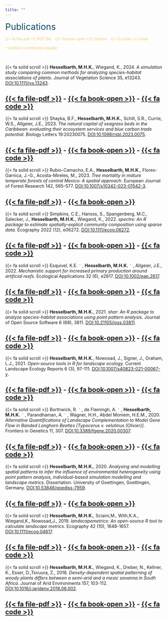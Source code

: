 ```yaml
---
title: ""
---
```


<span style="color:#0A475D;font-size:200%"> Publications </span>

<span style="color:#F4C76D;font-size:85%;"> {{< fa file-pdf >}} PDF file &nbsp;&nbsp; {{< fa book-open >}} Citation &nbsp;&nbsp; {{< fa code >}} Code  </span>

<span style="color:#F4C76D;font-size:85%;"> \† Authors contributed equally </span>

<br>

{{< fa solid scroll >}} **Hesselbarth, M.H.K.**, Wiegand, K., 2024. *A simulation study comparing common methods for analyzing species-habitat associations of plants*. Journal of Vegetation Science 35, e13243. [DOI:10.1111/jvs.13243](https://doi.org/10.1111/jvs.13243). 

[{{< fa file-pdf >}}](files/Hesselbarth_2024_Journal_of_Vegetation_Science_35_2.pdf) - [{{< fa book-open >}}](files/Hesselbarth_2024_Journal_of_Vegetation_Science_35_2.bib) - [{{< fa code >}}](https://www.doi.org/10.5281/zenodo.10803171)
---

{{< fa solid scroll >}} Shayka, B.F., **Hesselbarth, M.H.K.**, Schill, S.R., Currie, W.S., Allgeier, J.E., 2023. *The natural capital of seagrass beds in the Caribbean: evaluating their ecosystem services and blue carbon trade potential.* Biology Letters 19:20230075. [DOI:10.1098/rsbl.2023.0075](https://doi.org/10.1098/rsbl.2023.0075). 

[{{< fa file-pdf >}}](files/Shayka_2023_Biological_Letters_19_20230075.pdf) - [{{< fa book-open >}}](files/Shayka_2023_Biology_Letters.bib) - [{{< fa code >}}](https://doi.org/10.5061/dryad.z612jm6h4)
---

{{< fa solid scroll >}} Rubio-Camacho, E.A., **Hesselbarth, M.H.K.**, Flores-Garnica, J.-G., Acosta-Mireles, M., 2023. _Tree mortality in mature temperate forests of central Mexico: A spatial approach_. European Journal of Forest Research 142, 565–577. [DOI:10.1007/s10342-023-01542-3](https://doi.org/10.1007/s10342-023-01542-3). 

[{{< fa file-pdf >}}](files/Rubio-Camacho_2023_European_Journal_of_Forest_Research_142.pdf) - [{{< fa book-open >}}](files/Rubio-Camacho_2023_European_Journal_of_Forest_Research_142.bib)
---

{{< fa solid scroll >}} Simpkins, C.E., Hansss, S., Spangenberg, M.C., Salecker, J., **Hesselbarth, M.H.K.**, Wiegand, K., 2022. _spectre: An R package to estimate spatially-explicit community composition using sparse data._ Ecography 2022 (12), e06272. [DOI:10.1111/ecog.06272](https://doi.org/10.1111/ecog.06272). 

[{{< fa file-pdf >}}](files/Simpkins_2022_Ecography_2022_12.pdf) - [{{< fa book-open >}}](files/Simpkins_2022_Ecography_2022_12.bib) - [{{< fa code >}}](https://github.com/r-spatialecology/spectre_usecase)
---

{{< fa solid scroll >}} Esquivel, K.E.<span style="color:#F4C76D"> \† </span>, **Hesselbarth, M.H.K.**<span style="color:#F4C76D"> \† </span>, Allgeier, J.E., 2022. _Mechanistic support for increased primary production around artificial reefs._ Ecological Applications 32 (6), e2617. [DOI:10.1002/eap.2617](https://doi.org/10.1002/eap.2617). 

[{{< fa file-pdf >}}](files/Esquivel_2022_Ecological_Applications_32_6.pdf) - [{{< fa book-open >}}](files/Esquivel_2022_Ecological_Applications_32_6.bib) - [{{< fa code >}}](https://github.com/Allgeier-Lab/Esquivel_etal_2021_EcolAppl)
---

{{< fa solid scroll >}} **Hesselbarth, M.H.K.**, 2021. _shar: An R package to analyze species-habitat associations using point pattern analysis._ Journal of Open Source Software 6 (68), 3811. [DOI:10.21105/joss.03811](https://doi.org/10.21105/joss.03811). 

[{{< fa file-pdf >}}](files/Hesselbarth_2021_Journal_of_Open_Source_Software_6_68.pdf) - [{{< fa book-open >}}](files/Hesselbarth_2021_Journal_of_Open_Source_Software_6_68.bib) - [{{< fa code >}}](https://github.com/r-spatialecology/shar)
---

{{< fa solid scroll >}} **Hesselbarth, M.H.K.**, Nowosad, J., Signer, J., Graham, L.J., 2021. _Open-source tools in R for landscape ecology._ Current Landscape Ecology Reports 6 (3), 97-111. [DOI:10.1007/s40823-021-00067-y](https://doi.org/10.1007/s40823-021-00067-y). 

[{{< fa file-pdf >}}](files/Hesselbarth_2021_Current_Landscape_Ecology_Reports_6_3.pdf) - [{{< fa book-open >}}](files/Hesselbarth_2021_Current_Landscape_Ecology_Reports_6_3.bib) - [{{< fa code >}}](https://github.com/r-spatialecology/Hesselbarth_et_al_CLER)
---

{{< fa solid scroll >}} Borthwick, R.<span style="color:#F4C76D"> \† </span>, de Flamingh, A.<span style="color:#F4C76D"> \† </span>, **Hesselbarth, M.H.K.**<span style="color:#F4C76D"> \† </span>, Parandhaman, A.<span style="color:#F4C76D"> \† </span>, Wagner, H.H., Abdel Moniem, H.E.M., 2020. _Alternative Quantifications of Landscape Complementation to Model Gene Flow in Banded Longhorn Beetles [Typocerus v. velutinus (Olivier)]._ Frontiers in Genetics 11, 307. [DOI:10.3389/fgene.2020.00307](https://doi.org/10.3389/fgene.2020.00307). 

[{{< fa file-pdf >}}](files/Borthwick_2020_Frontiers_in_Genetics_11.pdf) - [{{< fa book-open >}}](files/Borthwick_2020_Frontiers_in_Genetics_11.bib) - [{{< fa code >}}](https://github.com/mhesselbarth/Borthwick_et_al_2019_Front_Genet)
---

{{< fa solid scroll >}} **Hesselbarth, M.H.K.**, 2020. _Analysing and modelling spatial patterns to infer the influence of environmental heterogeneity using point pattern analysis, individual-based simulation modelling and landscape metrics._ Dissertation. University of Goettingen, Goettingen, Germany. [DOI:10.53846/goediss-7959](http://dx.doi.org/10.53846/goediss-7959). 

[{{< fa file-pdf >}}](files/Hesselbarth_2020_University_of_Goettingen.pdf) - [{{< fa book-open >}}](files/Hesselbarth_2020_University_of_Goettingen.bib)
---

{{< fa solid scroll >}} **Hesselbarth, M.H.K.**, Sciaini,M., With,K.A., Wiegand,K., Nowosad,J., 2019. _landscapemetrics: An open-source R tool to calculate landscape metrics._ Ecography 42 (10), 1648-1657. [DOI:10.1111/ecog.04617](https://doi.org/10.1111/ecog.04617). 

[{{< fa file-pdf >}}](files/Hesselbarth_2019_Ecography_42_10.pdf) - [{{< fa book-open >}}](files/Hesselbarth_2019_Ecography_42_10.bib) - [{{< fa code >}}](https://github.com/mhesselbarth/Hesselbarth_et_al_2019_Ecography)
---

{{< fa solid scroll >}} **Hesselbarth, M.H.K.**, Wiegand, K., Dreber, N., Kellner, K., Esser, D.,Tsvuura, Z., 2018. _Density-dependent spatial patterning of woody plants differs between a semi-arid and a mesic savanna in South Africa._ Journal of Arid Environments 157, 103-112. [DOI:10.1016/j.jaridenv.2018.06.002](https://doi.org/10.1016/j.jaridenv.2018.06.002). 

[{{< fa file-pdf >}}](files/Hesselbarth_2018_Journal_of_Arid_Environments_157.pdf) - [{{< fa book-open >}}](files/Hesselbarth_2018_Journal_of_Arid_Environments_157.bib) - [{{< fa code >}}](https://github.com/mhesselbarth/Hesselbarth_et_al_2018_JAE)
---
